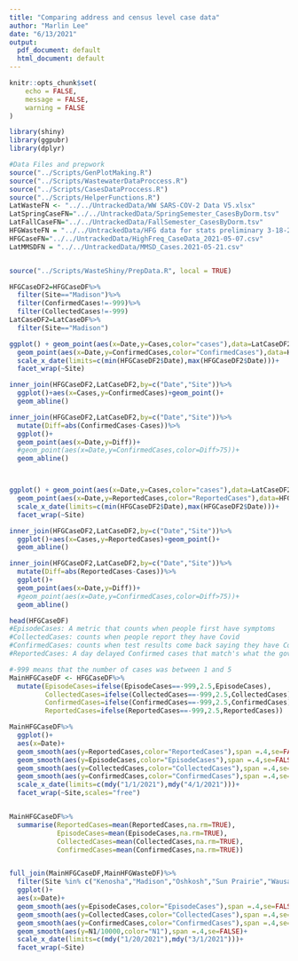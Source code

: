 ```yaml
---
title: "Comparing address and census level case data"
author: "Marlin Lee"
date: "6/13/2021"
output:
  pdf_document: default
  html_document: default
---
```

```r
knitr::opts_chunk$set(
	echo = FALSE,
	message = FALSE,
	warning = FALSE
)
```


```r
library(shiny)
library(ggpubr)
library(dplyr)

#Data Files and prepwork
source("../Scripts/GenPlotMaking.R")
source("../Scripts/WastewaterDataProccess.R")
source("../Scripts/CasesDataProccess.R")
source("../Scripts/HelperFunctions.R")
LatWasteFN <- "../../UntrackedData/WW SARS-COV-2 Data V5.xlsx"
LatSpringCaseFN="../../UntrackedData/SpringSemester_CasesByDorm.tsv"
LatFallCaseFN="../../UntrackedData/FallSemester_CasesByDorm.tsv"
HFGWasteFN = "../../UntrackedData/HFG data for stats preliminary 3-18-21.xlsx"
HFGCaseFN="../../UntrackedData/HighFreq_CaseData_2021-05-07.csv"
LatMMSDFN = "../../UntrackedData/MMSD_Cases.2021-05-21.csv"


source("../Scripts/WasteShiny/PrepData.R", local = TRUE)
```


```r
HFGCaseDF2=HFGCaseDF%>%
  filter(Site=="Madison")%>%
  filter(ConfirmedCases!=-999)%>%
  filter(CollectedCases!=-999)
LatCaseDF2=LatCaseDF%>%
  filter(Site=="Madison")

ggplot() + geom_point(aes(x=Date,y=Cases,color="cases"),data=LatCaseDF2) + 
  geom_point(aes(x=Date,y=ConfirmedCases,color="ConfirmedCases"),data=HFGCaseDF2)+
  scale_x_date(limits=c(min(HFGCaseDF2$Date),max(HFGCaseDF2$Date)))+
  facet_wrap(~Site)

inner_join(HFGCaseDF2,LatCaseDF2,by=c("Date","Site"))%>%
  ggplot()+aes(x=Cases,y=ConfirmedCases)+geom_point()+
  geom_abline()

inner_join(HFGCaseDF2,LatCaseDF2,by=c("Date","Site"))%>%
  mutate(Diff=abs(ConfirmedCases-Cases))%>%
  ggplot()+
  geom_point(aes(x=Date,y=Diff))+
  #geom_point(aes(x=Date,y=ConfirmedCases,color=Diff>75))+
  geom_abline()



ggplot() + geom_point(aes(x=Date,y=Cases,color="cases"),data=LatCaseDF2) + 
  geom_point(aes(x=Date,y=ReportedCases,color="ReportedCases"),data=HFGCaseDF2)+
  scale_x_date(limits=c(min(HFGCaseDF2$Date),max(HFGCaseDF2$Date)))+
  facet_wrap(~Site)

inner_join(HFGCaseDF2,LatCaseDF2,by=c("Date","Site"))%>%
  ggplot()+aes(x=Cases,y=ReportedCases)+geom_point()+
  geom_abline()

inner_join(HFGCaseDF2,LatCaseDF2,by=c("Date","Site"))%>%
  mutate(Diff=abs(ReportedCases-Cases))%>%
  ggplot()+
  geom_point(aes(x=Date,y=Diff))+
  #geom_point(aes(x=Date,y=ConfirmedCases,color=Diff>75))+
  geom_abline()

```


```r
head(HFGCaseDF)
#EpisodeCases: A metric that counts when people first have symptoms
#CollectedCases: counts when people report they have Covid
#ConfirmedCases: counts when test results come back saying they have Covid
#ReportedCases: A day delayed Confirmed cases that match's what the government reports

#-999 means that the number of cases was between 1 and 5
MainHFGCaseDF <- HFGCaseDF%>%
  mutate(EpisodeCases=ifelse(EpisodeCases==-999,2.5,EpisodeCases),
         CollectedCases=ifelse(CollectedCases==-999,2.5,CollectedCases),
         ConfirmedCases=ifelse(ConfirmedCases==-999,2.5,ConfirmedCases),
         ReportedCases=ifelse(ReportedCases==-999,2.5,ReportedCases))

MainHFGCaseDF%>%
  ggplot()+
  aes(x=Date)+
  geom_smooth(aes(y=ReportedCases,color="ReportedCases"),span =.4,se=FALSE)+
  geom_smooth(aes(y=EpisodeCases,color="EpisodeCases"),span =.4,se=FALSE)+
  geom_smooth(aes(y=CollectedCases,color="CollectedCases"),span =.4,se=FALSE)+
  geom_smooth(aes(y=ConfirmedCases,color="ConfirmedCases"),span =.4,se=FALSE)+
  scale_x_date(limits=c(mdy("1/1/2021"),mdy("4/1/2021")))+
  facet_wrap(~Site,scales="free")


MainHFGCaseDF%>%
  summarise(ReportedCases=mean(ReportedCases,na.rm=TRUE),
            EpisodeCases=mean(EpisodeCases,na.rm=TRUE),
            CollectedCases=mean(CollectedCases,na.rm=TRUE),
            ConfirmedCases=mean(ConfirmedCases,na.rm=TRUE))


full_join(MainHFGCaseDF,MainHFGWasteDF)%>%
  filter(Site %in% c("Kenosha","Madison","Oshkosh","Sun Prairie","Wausau"),Filter=="1")%>%
  ggplot()+
  aes(x=Date)+
  geom_smooth(aes(y=EpisodeCases,color="EpisodeCases"),span =.4,se=FALSE)+
  geom_smooth(aes(y=CollectedCases,color="CollectedCases"),span =.4,se=FALSE)+
  geom_smooth(aes(y=ConfirmedCases,color="ConfirmedCases"),span =.4,se=FALSE)+
  geom_smooth(aes(y=N1/10000,color="N1"),span =.4,se=FALSE)+
  scale_x_date(limits=c(mdy("1/20/2021"),mdy("3/1/2021")))+
  facet_wrap(~Site)
```
